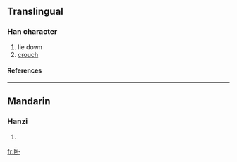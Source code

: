 {{see|臥}}

==Translingual==
===Han character===
{{Han char|rn=25|rad=卜|as=06|sn=8|four=|canj=尸中卜 (SLY)}}
# lie down
# [[crouch]]
====References====
{{Han ref|kx=0158.221|dkj=02808|dj=1450.080|hdz=42801.020|uh=5367|ud=21351}}
----
==Mandarin==
===Hanzi===
{{cmn-hanzi|tra=臥|pin=[[wò]] ([[wo4]])|wg=wo<sup>4</sup>}}
# {{defn|Mandarin}}

[[fr:卧]]